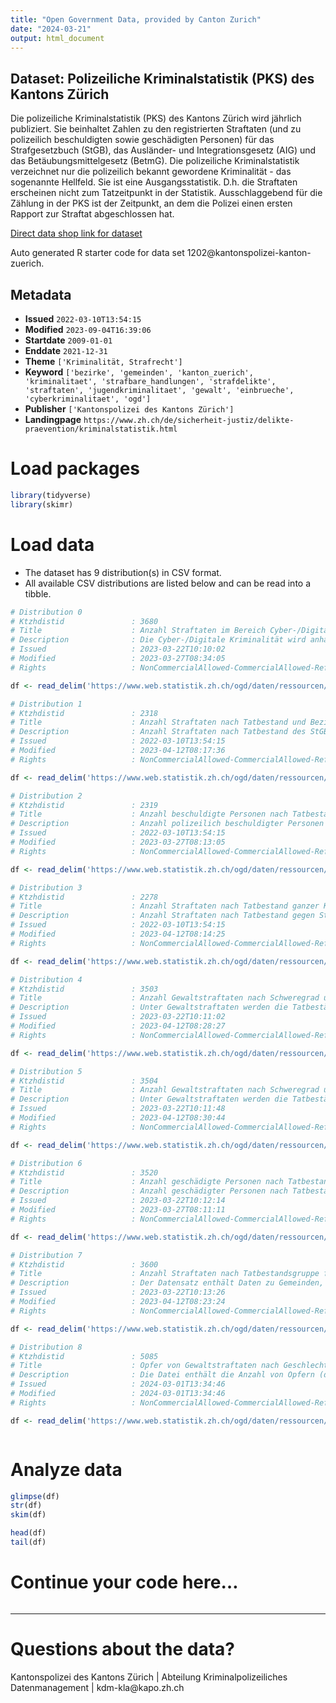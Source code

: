 ```yaml
---
title: "Open Government Data, provided by Canton Zurich"
date: "2024-03-21"
output: html_document
---
```


## Dataset: Polizeiliche Kriminalstatistik (PKS) des Kantons Zürich

Die polizeiliche Kriminalstatistik (PKS) des Kantons Zürich wird jährlich publiziert. Sie beinhaltet Zahlen zu den registrierten Straftaten (und zu polizeilich beschuldigten sowie geschädigten Personen) für das Strafgesetzbuch (StGB), das Ausländer- und Integrationsgesetz (AIG) und das Betäubungsmittelgesetz (BetmG). Die polizeiliche Kriminalstatistik verzeichnet nur die polizeilich bekannt gewordene Kriminalität - das sogenannte Hellfeld. Sie ist eine Ausgangsstatistik. D.h. die Straftaten erscheinen nicht zum Tatzeitpunkt in der Statistik. Ausschlaggebend für die Zählung in der PKS ist der Zeitpunkt, an dem die Polizei einen ersten Rapport zur Straftat abgeschlossen hat.

[Direct data shop link for dataset](https://www.zh.ch/de/politik-staat/statistik-daten/datenkatalog.html#/datasets/1202@kantonspolizei-kanton-zuerich)

Auto generated R starter code for data set 1202@kantonspolizei-kanton-zuerich.

## Metadata

- **Issued** `2022-03-10T13:54:15`
- **Modified** `2023-09-04T16:39:06`
- **Startdate** `2009-01-01`
- **Enddate** `2021-12-31`
- **Theme** `['Kriminalität, Strafrecht']`
- **Keyword** `['bezirke', 'gemeinden', 'kanton_zuerich', 'kriminalitaet', 'strafbare_handlungen', 'strafdelikte', 'straftaten', 'jugendkriminalitaet', 'gewalt', 'einbrueche', 'cyberkriminalitaet', 'ogd']`
- **Publisher** `['Kantonspolizei des Kantons Zürich']`
- **Landingpage** `https://www.zh.ch/de/sicherheit-justiz/delikte-praevention/kriminalstatistik.html`


# Load packages

```r

library(tidyverse)
library(skimr)

```

# Load data

-   The dataset has 9 distribution(s) in CSV format.
-   All available CSV distributions are listed below and can be read into a tibble.

```r

# Distribution 0
# Ktzhdistid               : 3680
# Title                    : Anzahl Straftaten im Bereich Cyber-/Digitale Kriminalität ganzer Kanton
# Description              : Die Cyber-/Digitale Kriminalität wird anhand der Kombination "Straftat - Tatvorgehen (Modus Operandi)" ermittelt. Sie umfasst 33 verschiedene Tatvorgehen und 28 Straftaten des StGB, die in 5 Überkategorien mit  12 Unterkategorien gegliedert werden. In der Auswertung nicht berücksichtigt werden das Betäubungsmittelgesetz (BetmG) oder Bundesnebengesetze wie das Waffengesetz (WG), das Bundesgesetz gegen den unlauteren Wettbewerb (UWG) oder das Markenschutzgesetz (MSchG). Die Bevölkerungszahlen sind der Einwohnerstatistik des Bundes am Ende des Vorjahres entnommen (bis 2010 ESPOP, ab 2011 STATPOP). Damit wird die Häufigkeitszahl berechnet (Anzahl registrierten Straftaten pro 1000 Einwohner). 
# Issued                   : 2023-03-22T10:10:02
# Modified                 : 2023-03-27T08:34:05
# Rights                   : NonCommercialAllowed-CommercialAllowed-ReferenceRequired

df <- read_delim('https://www.web.statistik.zh.ch/ogd/daten/ressourcen/KTZH_00001202_00003680.csv')

# Distribution 1
# Ktzhdistid               : 2318
# Title                    : Anzahl Straftaten nach Tatbestand und Bezirken
# Description              : Anzahl Straftaten nach Tatbestand des StGB, AIG und BetmG seit 2009 nach Bezirken. Tatbestände werden nur in Jahren aufgeführt, in denen sie in Kraft waren. Die Unterscheidung zwischen versuchten und vollendeten Straftaten ist nur im Falle von Straftaten gegen das StGB möglich. Die Spalte Titel (und Reihenfolge_Titel) weist für StGB die Titel (und deren Reihenfolge) des 'Zweiten Buches: Besondere Bestimmungen' gemäss StGB, sowie für BetmG und AIG die Überkategorien (und deren Reihenfolge) gemäss Auswertungen im PKS Jahresbericht auf. Analog weist die Spalte Haupttitel (und Reihenfolge_Haupttitel) eine v.a. für die zahlreichen StGB-Titel generalisierte Kategorie der wichtigsten Titel und deren Reihenfolge auf. Die Bevölkerungszahlen sind der Einwohnerstatistik des Bundes am Ende des Vorjahres entnommen (bis 2010 ESPOP, ab 2011 STATPOP). Damit wird die Häufigkeitszahl berechnet (Anzahl registrierten Straftaten pro 1000 Einwohner). 
# Issued                   : 2022-03-10T13:54:15
# Modified                 : 2023-04-12T08:17:36
# Rights                   : NonCommercialAllowed-CommercialAllowed-ReferenceRequired

df <- read_delim('https://www.web.statistik.zh.ch/ogd/daten/ressourcen/KTZH_00001202_00002318.csv')

# Distribution 2
# Ktzhdistid               : 2319
# Title                    : Anzahl beschuldigte Personen nach Tatbestandsgruppe im ganzen Kanton
# Description              : Anzahl polizeilich beschuldigter Personen nach Tatbestandsgruppe (Haupttitel) des StGB seit 2009. Es wird in juristische und natürliche Personen und letztere in die Alterskategorien Minderjährige (<18) und Erwachsene unterteilt. Jede Person wird im Total StGB bzw. pro Tatbestandsgruppe nur einfach gezählt. Das Zusammenzählen von Personenzahlen über mehrere Tatbestandsgruppen hinweg ist nicht zulässig, da sich eine Person über die verschiedenen Einheiten wiederholen kann. Die Anzahl Beschuldigter lässt sich nicht direkt mit der Anzahl Straftaten vergleichen, da bei gewissen Straftaten mehrere Personen beschuldigt werden können. Die Spalte Haupttitel (und Reihenfolge_Haupttitel) weist eine generalisierte Kategorie der wichtigsten StGB-Titel und deren Reihenfolge auf. 
# Issued                   : 2022-03-10T13:54:15
# Modified                 : 2023-03-27T08:13:05
# Rights                   : NonCommercialAllowed-CommercialAllowed-ReferenceRequired

df <- read_delim('https://www.web.statistik.zh.ch/ogd/daten/ressourcen/KTZH_00001202_00002319.csv')

# Distribution 3
# Ktzhdistid               : 2278
# Title                    : Anzahl Straftaten nach Tatbestand ganzer Kanton
# Description              : Anzahl Straftaten nach Tatbestand gegen StGB, BetmG und AIG seit 2009 auf Kantonsebene. Tatbestände werden nur in Jahren aufgeführt, in denen sie in Kraft waren. Die Unterscheidung zwischen versuchten und vollendeten Straftaten ist nur im Falle von Straftaten gegen das StGB möglich. Die Spalte Titel (und Reihenfolge_Titel) weist für StGB die Titel (und deren Reihenfolge) des Zweiten Buches: Besondere Bestimmungen gemäss StGB, sowie für BetmG und AIG die Überkategorien (und deren Reihenfolge) gemäss Auswertungen im PKS Jahresbericht auf. Analog weist die Spalte Haupttitel (und Reihenfolge_Haupttitel) eine v.a. für die zahlreichen StGB-Titel generalisierte Kategorie der wichtigsten Titel und deren Reihenfolge auf. Die Bevölkerungszahlen sind der Einwohnerstatistik des Bundes am Ende des Vorjahres entnommen (bis 2010 ESPOP, ab 2011 STATPOP). Damit wird die Häufigkeitszahl berechnet (Anzahl registrierten Straftaten pro 1000 Einwohner). 
# Issued                   : 2022-03-10T13:54:15
# Modified                 : 2023-04-12T08:14:25
# Rights                   : NonCommercialAllowed-CommercialAllowed-ReferenceRequired

df <- read_delim('https://www.web.statistik.zh.ch/ogd/daten/ressourcen/KTZH_00001202_00002278.csv')

# Distribution 4
# Ktzhdistid               : 3503
# Title                    : Anzahl Gewaltstraftaten nach Schweregrad und Tatbestand ganzer Kanton 
# Description              : Unter Gewaltstraftaten werden die Tatbestände des StGB zusammengefasst, welche die vorsätzliche Anwendung oder Androhung von Gewalt gegen Personen beinhalten. Die aufgeführten Tatbestände und ihre Zuordnung zum Schweregrad  richten sich nach den Vorgaben des Bundesamts für Statistik. Das Total aller Gewaltstraftaten pro Jahr bzw. pro Schweregrad (und Jahr) entspricht der Summe der Anzahl der im Datensatz abgebildeten Straftatbestände. Die Bevölkerungszahlen sind der Einwohnerstatistik des Bundes am Ende des Vorjahres entnommen (bis 2010 ESPOP, ab 2011 STATPOP). Damit wird die Häufigkeitszahl berechnet (Anzahl registrierten Straftaten pro 1000 Einwohner). 
# Issued                   : 2023-03-22T10:11:02
# Modified                 : 2023-04-12T08:28:27
# Rights                   : NonCommercialAllowed-CommercialAllowed-ReferenceRequired

df <- read_delim('https://www.web.statistik.zh.ch/ogd/daten/ressourcen/KTZH_00001202_00003503.csv')

# Distribution 5
# Ktzhdistid               : 3504
# Title                    : Anzahl Gewaltstraftaten nach Schweregrad und Bezirken
# Description              : Unter Gewaltstraftaten werden die Tatbestände des StGB zusammengefasst, welche die vorsätzliche Anwendung oder Androhung von Gewalt gegen Personen beinhalten. Die aufgeführten Tatbestände und ihre Zuordnung zum Schweregrad  richten sich nach den Vorgaben des Bundesamts für Statistik. Die Summe der Anzahl Straftaten nach Schweregrad entspricht nicht dem Total der Gewaltstraftaten pro Bezirk, da unter Umständen bei mehreren Straftaten pro Fall Subsummierungsregeln zum Zug kommen.  Die Bevölkerungszahlen sind der Einwohnerstatistik des Bundes am Ende des Vorjahres entnommen (bis 2010 ESPOP, ab 2011 STATPOP). Damit wird die Häufigkeitszahl berechnet (Anzahl registrierten Straftaten pro 1000 Einwohner). 
# Issued                   : 2023-03-22T10:11:48
# Modified                 : 2023-04-12T08:30:44
# Rights                   : NonCommercialAllowed-CommercialAllowed-ReferenceRequired

df <- read_delim('https://www.web.statistik.zh.ch/ogd/daten/ressourcen/KTZH_00001202_00003504.csv')

# Distribution 6
# Ktzhdistid               : 3520
# Title                    : Anzahl geschädigte Personen nach Tatbestandsgruppe, Alterskategorie und Geschlecht im ganzen Kanton
# Description              : Anzahl geschädigter Personen nach Tatbestandsgruppe (Haupttitel) des StGB seit 2009. Es wird in juristische und natürliche Personen und letztere in die Alterskategorien Minderjährige (<18) und Erwachsene sowie nach Geschlecht unterteilt. Jede Person wird im Total StGB bzw. pro Tatbestandsgruppe nur einfach gezählt. Das Zusammenzählen von Personenzahlen über mehrere Tatbestandsgruppen hinweg ist nicht zulässig, da sich eine Person über die verschiedenen Einheiten wiederholen kann. Die Anzahl Geschädigter lässt sich nicht direkt mit der Anzahl Straftaten vergleichen, da bei gewissen Straftaten mehrere Personen geschädigt sein können. Die Spalte Haupttitel (und Reihenfolge_Haupttitel) weist eine generalisierte Kategorie der wichtigsten StGB-Titel und deren Reihenfolge auf.
# Issued                   : 2023-03-22T10:12:14
# Modified                 : 2023-03-27T08:11:11
# Rights                   : NonCommercialAllowed-CommercialAllowed-ReferenceRequired

df <- read_delim('https://www.web.statistik.zh.ch/ogd/daten/ressourcen/KTZH_00001202_00003520.csv')

# Distribution 7
# Ktzhdistid               : 3600
# Title                    : Anzahl Straftaten nach Tatbestandsgruppe für ausgewählte Gemeinden und die Stadtkreise der Stadt Zürich
# Description              : Der Datensatz enthält Daten zu Gemeinden, die zum Zeitpunkt der Erstellung des Datensatzes (Oktober 2022) mehr als 10'000 Einwohner aufwiesen. Die Unterscheidung zwischen versuchten und vollendeten Straftaten ist nur im Falle von Straftaten gegen das StGB möglich. Die Bevölkerungszahlen sind der Einwohnerstatistik des Bundes am Ende des Vorjahres entnommen (bis 2010 ESPOP, ab 2011 STATPOP). Damit wird die Häufigkeitszahl berechnet (Anzahl registrierten Straftaten pro 1000 Einwohner). Die Spalte 'Reihenfolge_Titel weist für StGB die Reihenfolge der Titel des 'Zweiten Buches: Besondere Bestimmungen' gemäss StGB, sowie für BetmG und AIG die Überkategorien (und deren Reihenfolge) gemäss Auswertungen im PKS Jahresbericht auf. Analog weist die Spalte 'Haupttitel' eine v.a. für die zahlreichen StGB-Titel generalisierte Kategorie der wichtigsten Tatbestände aus. Die unter den jeweiligen Titeln zusammengefassten Tatbestände (nicht aber deren Anzahl pro Gemeinde) finden sich z.B. in folgendem Datensatz in der Spalte 'Artikel': https://www.web.statistik.zh.ch/ogd/daten/ressourcen/KTZH_00001202_00002278.csv
# Issued                   : 2023-03-22T10:13:26
# Modified                 : 2023-04-12T08:23:24
# Rights                   : NonCommercialAllowed-CommercialAllowed-ReferenceRequired

df <- read_delim('https://www.web.statistik.zh.ch/ogd/daten/ressourcen/KTZH_00001202_00003600.csv')

# Distribution 8
# Ktzhdistid               : 5085
# Title                    : Opfer von Gewaltstraftaten nach Geschlecht, Altersklasse, Gewaltkategorie und Qualifikation
# Description              : Die Datei enthält die Anzahl von Opfern (d.h. natürlichen geschädigten Personen) von Gewaltstraftaten pro Jahr unterteilt nach Geschlecht, Altersklasse, Gewaltkategorie und Qualifikation. Die Spalte Gewaltkategorie enthält die Kategorien "ausserhäusliche Gewalt" (abgekürzt: AUSG) und "häusliche Gewalt" (abgekürzt: HG). Ob ein Gewaltdelikt unter die häusliche Gewalt fällt wird über die familiäre Beziehung zwischen Opfer und Täter bestimmt: häusliche Gewalt ist dann erfüllt, wenn es sich beim Täter oder der Täterin um einen aktuellen oder ehemaligen Partner oder eine nahe verwandte Person des Opfers handelt. Bei der ausserhäuslichen Gewalt besteht diese familiäre Vorbeziehung zwischen Oper und Täter nicht. Pro Jahr und pro Gewaltkategorie wird jedes Opfer nur einmal gezählt, auch wenn es mehrfach pro Jahr zum Opfer wurde. Die Qualifikation beschreibt, ob ein Opfer innerhalb der gesamten Zeitperiode (z.Z. 6 Jahre) auch selbst straffällig als Täter eines Gewaltdeliktes wurde.
# Issued                   : 2024-03-01T13:34:46
# Modified                 : 2024-03-01T13:34:46
# Rights                   : NonCommercialAllowed-CommercialAllowed-ReferenceNotRequired

df <- read_delim('https://www.web.statistik.zh.ch/ogd/daten/ressourcen/KTZH_00001202_00005085.csv')



```

# Analyze data

```r

glimpse(df)
str(df)
skim(df)

head(df)
tail(df)

```

# Continue your code here...

```r

```

------------------------------------------------------------------------

# Questions about the data?

Kantonspolizei des Kantons Zürich | Abteilung Kriminalpolizeiliches Datenmanagement | kdm-kla@kapo.zh.ch
